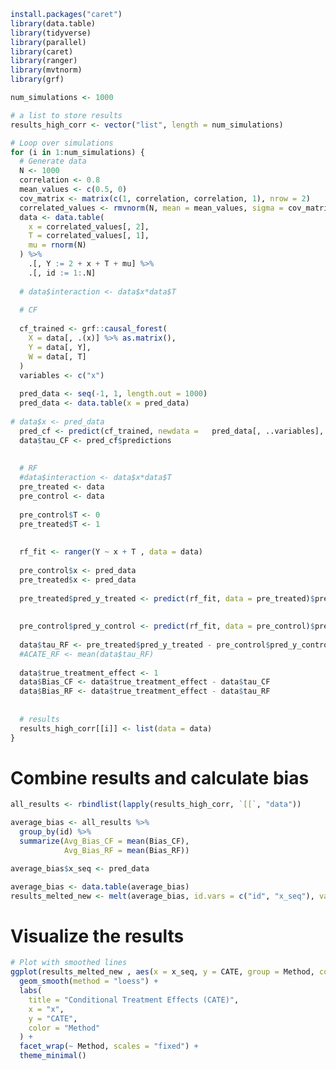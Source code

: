```r
install.packages("caret")
library(data.table)
library(tidyverse)
library(parallel)
library(caret)
library(ranger)
library(mvtnorm)
library(grf)


```


```r
num_simulations <- 1000

# a list to store results
results_high_corr <- vector("list", length = num_simulations)

# Loop over simulations
for (i in 1:num_simulations) {
  # Generate data
  N <- 1000
  correlation <- 0.8  
  mean_values <- c(0.5, 0)  
  cov_matrix <- matrix(c(1, correlation, correlation, 1), nrow = 2)  
  correlated_values <- rmvnorm(N, mean = mean_values, sigma = cov_matrix)
  data <- data.table(
    x = correlated_values[, 2],
    T = correlated_values[, 1],
    mu = rnorm(N)
  ) %>% 
    .[, Y := 2 + x + T + mu] %>%  
    .[, id := 1:.N]
  
  # data$interaction <- data$x*data$T  
  
  # CF
  
  cf_trained <- grf::causal_forest(
    X = data[, .(x)] %>% as.matrix(),
    Y = data[, Y],
    W = data[, T]
  )
  variables <- c("x")
  
  pred_data <- seq(-1, 1, length.out = 1000)
  pred_data <- data.table(x = pred_data)
  
# data$x <- pred_data
  pred_cf <- predict(cf_trained, newdata =   pred_data[, ..variables], estimate.variance=TRUE)
  data$tau_CF <- pred_cf$predictions
   
  
  # RF
  #data$interaction <- data$x*data$T 
  pre_treated <- data
  pre_control <- data
  
  pre_control$T <- 0
  pre_treated$T <- 1
  
  
  rf_fit <- ranger(Y ~ x + T , data = data)
  
  pre_control$x <- pred_data
  pre_treated$x <- pred_data 
  
  pre_treated$pred_y_treated <- predict(rf_fit, data = pre_treated)$predictions
  
  
  pre_control$pred_y_control <- predict(rf_fit, data = pre_control)$predictions
  
  data$tau_RF <- pre_treated$pred_y_treated - pre_control$pred_y_control
  #ACATE_RF <- mean(data$tau_RF)
  
  data$true_treatment_effect <- 1
  data$Bias_CF <- data$true_treatment_effect - data$tau_CF
  data$Bias_RF <- data$true_treatment_effect - data$tau_RF
  
  
  # results
  results_high_corr[[i]] <- list(data = data)
}

```

# Combine results and calculate bias

```r
all_results <- rbindlist(lapply(results_high_corr, `[[`, "data"))

average_bias <- all_results %>%
  group_by(id) %>%
  summarize(Avg_Bias_CF = mean(Bias_CF),
            Avg_Bias_RF = mean(Bias_RF))

average_bias$x_seq <- pred_data

average_bias <- data.table(average_bias)
results_melted_new <- melt(average_bias, id.vars = c("id", "x_seq"), variable.name = "Method", value.name = "CATE")

```

# Visualize the results

```r
# Plot with smoothed lines
ggplot(results_melted_new , aes(x = x_seq, y = CATE, group = Method, color = Method)) +
  geom_smooth(method = "loess") +
  labs(
    title = "Conditional Treatment Effects (CATE)",
    x = "x",
    y = "CATE",
    color = "Method"
  ) +
  facet_wrap(~ Method, scales = "fixed") +
  theme_minimal()


```